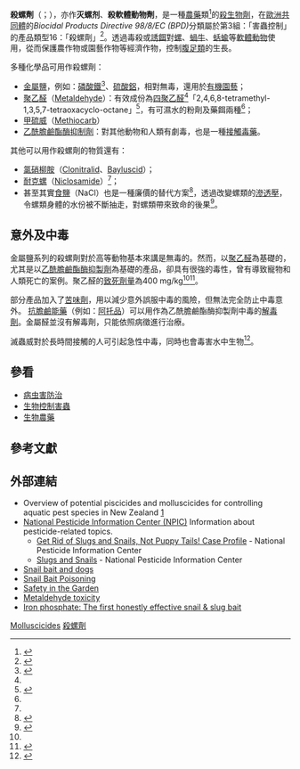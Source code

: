{{refimprove|time=2013-02}}
'''殺螺劑'''（{{lang|en|'''Molluscicides'''}}；{{IPAc-en|m|ə|ˈ|l|ʌ|s|k|ᵻ|ˌ|s|aɪ|d|,_|-|ˈ|l|ʌ|s|ᵻ|-}}{{refn|{{OxfordDictionaries.com|accessdate=2016-01-22|Molluscicide}}}}{{refn|{{MerriamWebsterDictionary|accessdate=2016-01-22|Molluscicide}}}}），亦作'''灭螺剂'''、'''殺軟體動物劑'''，是一種[[農藥|農藥]]類<ref name=tmsc>{{cite web |url=http://www.tmsc.tw/ODoc/a1453886739.pdf |title=殺鼠劑(Rodenticides)、殺螺劑(Molluscicides)、除蟎劑(Miticides). 中毒職業疾病認定參考指引(修訂) |author=[[鄭凱文_(醫師)|鄭凱文 (醫師)]] |publisher=[[台灣|台灣]][[勞動部職業安全衛生署|勞動部職業安全衛生署]][[職業傷病管理服務中心|職業傷病管理服務中心]] |accessdate=2016-10-25 |language=zh-hant |archive-url=https://web.archive.org/web/20161025112053/http://www.tmsc.tw/ODoc/a1453886739.pdf |archive-date=2016-10-25 |dead-url=yes }}</ref>的[[殺生物劑|殺生物劑]]，在[[歐洲共同體|歐洲共同體]]的''Biocidal Products Directive 98/8/EC (BPD)''分類屬於第3組：「害蟲控制」的產品類型16：「殺螺劑」<ref>{{cite web |title=DIRECTIVE 98/8/EC OF THE EUROPEAN PARLIAMENT AND OF THE COUNCIL of 16 February 1998 concerning the placing of biocidal products on the market |url=http://ec.europa.eu/environment/biocides/pdf/dir_98_8_biocides.pdf |date=1998-02-16 |language=en |access-date=2016-10-25 |archive-date=2012-06-11 |archive-url=https://web.archive.org/web/20120611163807/http://ec.europa.eu/environment/biocides/pdf/dir_98_8_biocides.pdf |dead-url=no }}</ref>。透過毒殺或[[誘餌|誘餌]]對[[螺|螺]]、[[蝸牛|蝸牛]]、[[蛞蝓|蛞蝓]]等[[軟體動物|軟體動物]]使用，從而保護農作物或園藝作物等經濟作物，控制[[腹足類|腹足類]]的生長。

多種化學品可用作殺螺劑：
* [[金屬鹽|金屬鹽]]，例如：[[磷酸鐵|磷酸鐵]]<ref name=eu>{{cite web |title=COMMISSION REGULATION (EC) No 889/2008 |url=http://eur-lex.europa.eu/LexUriServ/LexUriServ.do?uri=CONSLEG:2008R0889:20130101:EN:PDF |website=European Union law |accessdate=2014-07-03 |language=en |archive-date=2019-06-22 |archive-url=https://web.archive.org/web/20190622023334/https://eur-lex.europa.eu/LexUriServ/LexUriServ.do?uri=CONSLEG:2008R0889:20130101:EN:PDF |dead-url=no }}</ref>、[[硫酸鋁|硫酸鋁]]，相對無毒，還用於[[有機園藝|有機園藝]]；
* [[聚乙醛|聚乙醛]]（[[Metaldehyde|Metaldehyde]]）：有效成份為[[四聚乙醛|四聚乙醛]]<ref name=eu />「2,4,6,8-tetramethyl-1,3,5,7-tetraoxacyclo-octane」<ref>{{cite web |url=http://pesticide.baphiq.gov.tw/web/Insecticides_MenuItem5_3_WorkElement.aspx?id=M001 |title=農藥有效成分詳細資料：聚乙醛 |publisher=台灣行政院農業委員會動植物防疫檢疫局農孳資訊服務網 |accessdate=2016-10-25 |language=zh-hant |archive-date=2019-08-27 |archive-url=https://web.archive.org/web/20190827034741/http://pesticide.baphiq.gov.tw/web/Insecticides_MenuItem5_3_WorkElement.aspx?id=M001 |dead-url=no }}</ref>，有可濕水的粉劑及藥餌兩種<ref name=tmsc />；
* [[甲硫威|甲硫威]]（[[Methiocarb|Methiocarb]]）
* [[乙酰膽鹼酯酶抑制劑|乙酰膽鹼酯酶抑制劑]]：對其他動物和人類有劇毒，也是一種[[接觸毒藥|接觸毒藥]]。

其他可以用作殺螺劑的物質還有：
*[[氯硝柳胺|氯硝柳胺]]（[[Clonitralid|Clonitralid]]、[[Bayluscid|Bayluscid]]）；
*[[耐克螺|耐克螺]]（[[Niclosamide|Niclosamide]]）<ref name=tmsc />；
*甚至其實[[食鹽|食鹽]]（NaCl）也是一種廉價的替代方案<ref>{{cite book |first=P. D. |last=Srivastava |year=1992 |title=Problem of land snail pests in agriculture: A study of the Giant African Snail |publisher=Concept Publishing Company |location=[[新德里|New Delhi]], [[印度|India]] |page=234 |isbn=8170224357 |language=en |url=https://books.google.com.hk/books?id=GM4_XVchuQ0C&pg=PP4&lpg=PP4&dq=Problem+of+land+snail+pests+in+agriculture:+A+study+of+the+Giant+African+Snail&source=bl&ots=GTMHAizEMo&sig=yK0WwkSYZQE2o969gYxGAU4LyEQ&hl=zh-TW&sa=X&ved=0ahUKEwi5udS57fbPAhVBVLwKHcA2BwMQ6AEIIzAB |access-date=2016-10-25 |archive-date=2019-08-25 |archive-url=https://web.archive.org/web/20190825124127/https://books.google.com.hk/books?id=GM4_XVchuQ0C&pg=PP4&lpg=PP4&dq=Problem+of+land+snail+pests+in+agriculture:+A+study+of+the+Giant+African+Snail&source=bl&ots=GTMHAizEMo&sig=yK0WwkSYZQE2o969gYxGAU4LyEQ&hl=zh-TW&sa=X&ved=0ahUKEwi5udS57fbPAhVBVLwKHcA2BwMQ6AEIIzAB |dead-url=no }}</ref>，透過改變螺類的[[滲透壓|滲透壓]]，令螺類身體的水份被不斷抽走，對螺類帶來致命的後果<ref>{{cite web |url=http://scienceblogs.com/ethicsandscience/2009/05/11/how-does-salt-melt-snails/ |title=How does salt melt snails? |first=Janet D. |last=Stemwedel |date=2009-05-11 |access-date=2016-08-24 |language=en |archive-date=2020-11-12 |archive-url=https://web.archive.org/web/20201112031800/https://scienceblogs.com/ethicsandscience/2009/05/11/how-does-salt-melt-snails |dead-url=no }}</ref>。

==意外及中毒==
{{main|農藥中毒}}
金屬鹽系列的殺螺劑對於高等動物基本來講是無毒的。然而，以[[聚乙醛|聚乙醛]]為基礎的，尤其是以[[乙酰膽鹼酯酶抑製劑|乙酰膽鹼酯酶抑製劑]]為基礎的產品，卻具有很強的毒性，曾有導致寵物和人類死亡的案例。聚乙醛的[[致死劑量|致死劑量]]為400 mg/kg<ref name=tmsc /><ref>{{cite journal |last1=Longstreth |first1=W. T. |last2=Pierson |first2=D. J. |year=1982 |title=Metaldehyde poisoning from slug bait ingestion |journal=West J Med |volume=137 |pages=134–137 |language=en }}</ref>。

部分產品加入了[[苦味劑|苦味劑]]，用以減少意外​誤服中毒的風險，但無法完全防止中毒意外。
[[抗膽鹼能藥|抗膽鹼能藥]]（例如：[[阿托品|阿托品]]）可以用作為乙酰膽鹼酯酶抑製劑中毒的[[解毒劑|解毒劑]]。金屬醛並沒有解毒劑，只能依照病徵進行治療。

滅蟲威對於長時間接觸的人可引起急性中毒，同時也會毒害水中生物<ref>{{cite web|title=Methiocarb|url=http://pesticideinfo.org/Detail_Chemical.jsp?Rec_Id=PC35108|publisher=PAN Pesticides Database - Chemicals|accessdate=2012-10-29|archive-date=2019-08-18|archive-url=https://web.archive.org/web/20190818160842/http://pesticideinfo.org/Detail_Chemical.jsp?Rec_Id=PC35108|dead-url=no}}</ref>。

==參看==
* [[病虫害防治|病虫害防治]]
* [[生物控制害蟲|生物控制害蟲]]
* [[生物農藥|生物農藥]]

==參考文獻==
{{reflist}}

==外部連結==
* Overview of potential piscicides and molluscicides for controlling aquatic pest species in New Zealand [http://www.doc.govt.nz/upload/documents/science-and-technical/sfc283entire.pdf] {{Wayback|url=http://www.doc.govt.nz/upload/documents/science-and-technical/sfc283entire.pdf |date=20080911034301 }}
* [http://npic.orst.edu National Pesticide Information Center (NPIC)] {{Wayback|url=http://npic.orst.edu/ |date=20100622091758 }} Information about pesticide-related topics.
** [http://npic.orst.edu/capro/SlugSnailPD.pdf Get Rid of Slugs and Snails, Not Puppy Tails! Case Profile] {{Wayback|url=http://npic.orst.edu/capro/SlugSnailPD.pdf |date=20080517083700 }} - National Pesticide Information Center
** [http://npic.orst.edu/pest/slugsnail.html Slugs and Snails] {{Wayback|url=http://npic.orst.edu/pest/slugsnail.html |date=20201106232906 }} - National Pesticide Information Center
* [https://web.archive.org/web/20140126012604/http://ingleburnvet.com.au/newslett24.htm#SnailBait Snail bait and dogs]
* [https://archive.is/20121231064802/http://www.gladesvillevet.com.au/indexPrev.php?updaterUrlPrev=NewsArticleDisplay.php&artId=185 Snail Bait Poisoning]
* [http://www.global-garden.com.au/gardenbegin_care.htm#Safety%20in%20the%20Garden Safety in the Garden] {{Wayback|url=http://www.global-garden.com.au/gardenbegin_care.htm#Safety%20in%20the%20Garden |date=20011212034034 }}
* [http://www.the-piedpiper.co.uk/th11a%287%29.htm Metaldehyde toxicity] {{Wayback|url=http://www.the-piedpiper.co.uk/th11a%287%29.htm |date=20210314174606 }}
* [http://www.paghat.com/slugcontrol.html Iron phosphate: The first honestly effective snail & slug bait] {{Wayback|url=http://www.paghat.com/slugcontrol.html |date=20210125010514 }}
<!-- dead link - cannot relocate 11-2014 * [http://www.epa.gov/pesticides/biopesticides/ingredients/factsheets/factsheet_034903.htm EPA fact sheet on iron phosphate] -->

{{pesticides}}

[[Category:Molluscicides|]]
[[Category:殺螺劑|]]